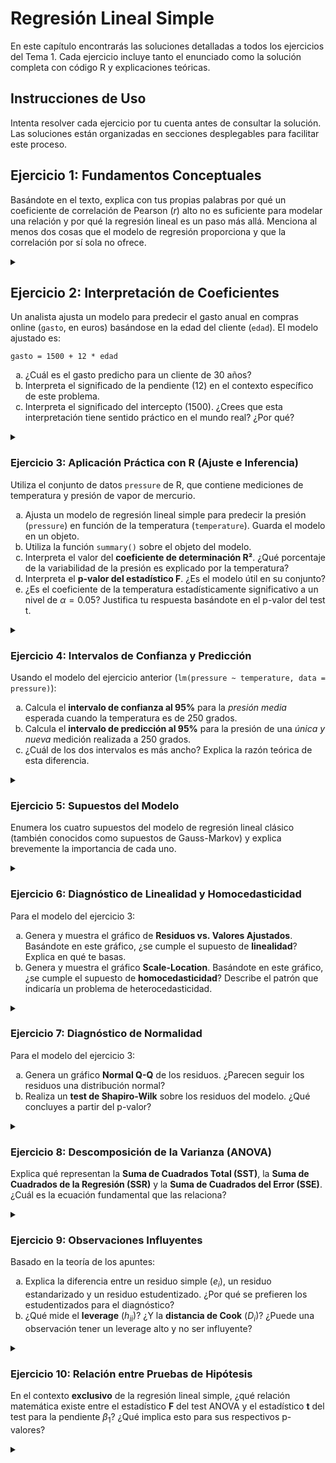 # Regresión Lineal Simple

En este capítulo encontrarás las soluciones detalladas a todos los ejercicios del Tema 1. Cada ejercicio incluye tanto el enunciado como la solución completa con código R y explicaciones teóricas.

::: {.callout-note}
## Instrucciones de Uso

Intenta resolver cada ejercicio por tu cuenta antes de consultar la solución. Las soluciones están organizadas en secciones desplegables para facilitar este proceso.
:::

## Ejercicio 1: Fundamentos Conceptuales

Basándote en el texto, explica con tus propias palabras por qué un coeficiente de correlación de Pearson ($r$) alto no es suficiente para modelar una relación y por qué la regresión lineal es un paso más allá. Menciona al menos dos cosas que el modelo de regresión proporciona y que la correlación por sí sola no ofrece. 

<details>
<summary></summary>

La correlación de Pearson ($r$) solo mide la **fuerza y dirección** de una relación lineal entre dos variables, pero no es suficiente para modelar porque:

  1. **No proporciona un modelo predictivo**: La correlación solo nos dice qué tan relacionadas están las variables, pero no nos permite hacer predicciones específicas sobre una variable a partir de la otra.

  2. **No cuantifica el cambio**: No nos dice cuánto cambia una variable cuando la otra cambia en una unidad específica.

La regresión lineal va más allá porque proporciona:

  1. **Capacidad predictiva**: Permite predecir valores específicos de la variable dependiente para valores dados de la independiente.

  2. **Cuantificación del cambio**: Los coeficientes nos dicen exactamente cuánto cambia Y por cada unidad de cambio en X.

  3. **Intervalos de confianza y predicción**: Permite cuantificar la incertidumbre de nuestras estimaciones.

  4. **Marco para inferencia estadística**: Permite realizar pruebas de hipótesis sobre la significancia de la relación.

</details>

## Ejercicio 2: Interpretación de Coeficientes

Un analista ajusta un modelo para predecir el gasto anual en compras online (`gasto`, en euros) basándose en la edad del cliente (`edad`). El modelo ajustado es:

`gasto = 1500 + 12 * edad`

a) ¿Cuál es el gasto predicho para un cliente de 30 años?
b) Interpreta el significado de la pendiente (12) en el contexto específico de este problema. 
c) Interpreta el significado del intercepto (1500). ¿Crees que esta interpretación tiene sentido práctico en el mundo real? ¿Por qué? 

<details>
<summary></summary>

**a) Gasto predicho para un cliente de 30 años:**
```r
# Cálculo directo
gasto_30 = 1500 + 12 * 30
print(paste("Gasto predicho:", gasto_30, "euros"))
```

**b) Interpretación de la pendiente (12):**
Por cada año adicional de edad del cliente, se espera que el gasto anual en compras online aumente en 12 euros, manteniendo todo lo demás constante.

**c) Interpretación del intercepto (1500):**
Representa el gasto predicho para un cliente de 0 años, que sería 1500 euros. **Esta interpretación NO tiene sentido práctico** porque:
- No existen clientes de 0 años
- Estamos extrapolando fuera del rango de datos observados
- El modelo probablemente no es válido para edades tan bajas

</details>

### Ejercicio 3: Aplicación Práctica con R (Ajuste e Inferencia)

Utiliza el conjunto de datos `pressure` de R, que contiene mediciones de temperatura y presión de vapor de mercurio.

a) Ajusta un modelo de regresión lineal simple para predecir la presión (`pressure`) en función de la temperatura (`temperature`). Guarda el modelo en un objeto.
b) Utiliza la función `summary()` sobre el objeto del modelo.
c) Interpreta el valor del **coeficiente de determinación R²**. ¿Qué porcentaje de la variabilidad de la presión es explicado por la temperatura? 
d) Interpreta el **p-valor del estadístico F**. ¿Es el modelo útil en su conjunto? 
e) ¿Es el coeficiente de la temperatura estadísticamente significativo a un nivel de $\alpha = 0.05$? Justifica tu respuesta basándote en el p-valor del test t. 

<details>
<summary></summary>


```r
# a) Ajustar el modelo
modelo_pressure <- lm(pressure ~ temperature, data = pressure)

# b) Summary del modelo
summary(modelo_pressure)
```

**c) Interpretación del R²:**
```r
r_squared <- summary(modelo_pressure)$r.squared
print(paste("R² =", round(r_squared, 4)))
print(paste("La temperatura explica el", round(r_squared * 100, 2), "% de la variabilidad en la presión"))
```

**d) Interpretación del p-valor del estadístico F:**
```r
f_pvalue <- summary(modelo_pressure)$fstatistic
f_test_pvalue <- pf(f_pvalue[1], f_pvalue[2], f_pvalue[3], lower.tail = FALSE)
print(paste("p-valor F-test:", format(f_test_pvalue, scientific = TRUE)))
```
Como p < 0.05, **el modelo es globalmente significativo** - es decir, el modelo es útil para predecir la presión.

**e) Significancia del coeficiente de temperatura:**
```r
temp_pvalue <- summary(modelo_pressure)$coefficients["temperature", "Pr(>|t|)"]
print(paste("p-valor temperatura:", format(temp_pvalue, scientific = TRUE)))
```
Como p < 0.05, **el coeficiente de temperatura es estadísticamente significativo**.


</details>

### Ejercicio 4: Intervalos de Confianza y Predicción

Usando el modelo del ejercicio anterior (`lm(pressure ~ temperature, data = pressure)`):

a) Calcula el **intervalo de confianza al 95%** para la *presión media* esperada cuando la temperatura es de 250 grados. 
b) Calcula el **intervalo de predicción al 95%** para la presión de una *única y nueva* medición realizada a 250 grados. 
c) ¿Cuál de los dos intervalos es más ancho? Explica la razón teórica de esta diferencia.

<details>
<summary></summary>


```r
# a) Intervalo de confianza para la media cuando temp = 250
ic_mean <- predict(modelo_pressure, newdata = data.frame(temperature = 250), 
                   interval = "confidence", level = 0.95)
print("Intervalo de confianza (95%) para la presión media:")
print(ic_mean)

# b) Intervalo de predicción para una nueva observación
ic_pred <- predict(modelo_pressure, newdata = data.frame(temperature = 250), 
                   interval = "prediction", level = 0.95)
print("Intervalo de predicción (95%) para una nueva observación:")
print(ic_pred)

# c) Comparación de anchos
ancho_conf <- ic_mean[3] - ic_mean[2]
ancho_pred <- ic_pred[3] - ic_pred[2]
print(paste("Ancho intervalo confianza:", round(ancho_conf, 2)))
print(paste("Ancho intervalo predicción:", round(ancho_pred, 2)))
```

**c) ¿Cuál es más ancho?**
El **intervalo de predicción es más ancho** porque incluye dos fuentes de incertidumbre:
1. La incertidumbre sobre la media poblacional (como en el intervalo de confianza)
2. La variabilidad natural de las observaciones individuales alrededor de esa media


</details>

### Ejercicio 5: Supuestos del Modelo

Enumera los cuatro supuestos del modelo de regresión lineal clásico (también conocidos como supuestos de Gauss-Markov) y explica brevemente la importancia de cada uno.

<details>
<summary></summary>


Los **cuatro supuestos de Gauss-Markov** son:

1. **Linealidad**: La relación entre X e Y es lineal. Importante porque si no se cumple, las predicciones serán sistemáticamente erróneas.

2. **Independencia**: Las observaciones son independientes entre sí. Crucial para que los errores estándar sean correctos.

3. **Homocedasticidad**: La varianza de los errores es constante. Necesario para que los intervalos de confianza y las pruebas de hipótesis sean válidas.

4. **Normalidad de los errores**: Los errores siguen una distribución normal. Importante para la validez de las pruebas de hipótesis y los intervalos de confianza.


</details>

### Ejercicio 6: Diagnóstico de Linealidad y Homocedasticidad

Para el modelo del ejercicio 3:

a) Genera y muestra el gráfico de **Residuos vs. Valores Ajustados**. Basándote en este gráfico, ¿se cumple el supuesto de **linealidad**? Explica en qué te basas.
b) Genera y muestra el gráfico **Scale-Location**. Basándote en este gráfico, ¿se cumple el supuesto de **homocedasticidad**? Describe el patrón que indicaría un problema de heterocedasticidad.

<details>
<summary></summary>


```r
# a) Gráfico de Residuos vs. Valores Ajustados
par(mfrow = c(1, 2))
plot(modelo_pressure, which = 1, main = "Residuos vs. Valores Ajustados")

# b) Gráfico Scale-Location
plot(modelo_pressure, which = 3, main = "Scale-Location")
```

**a) Linealidad**: En el gráfico de residuos vs. valores ajustados, observamos un **patrón curvado** en lugar de una distribución aleatoria alrededor de cero. Esto indica que **NO se cumple perfectamente el supuesto de linealidad**.

**a) Linealidad**: En el gráfico de residuos vs. valores ajustados, observamos un **patrón curvado** en lugar de una distribución aleatoria alrededor de cero. Esto indica que **NO se cumple perfectamente el supuesto de linealidad**.

**b) Homocedasticidad**: En el gráfico Scale-Location, la línea roja muestra una tendencia creciente, lo que sugiere **heterocedasticidad** (varianza no constante). Un problema de heterocedasticidad se manifestaría como un patrón de embudo o una tendencia clara en este gráfico.


</details>

### Ejercicio 7: Diagnóstico de Normalidad

Para el modelo del ejercicio 3:

a) Genera un gráfico **Normal Q-Q** de los residuos. ¿Parecen seguir los residuos una distribución normal?
b) Realiza un **test de Shapiro-Wilk** sobre los residuos del modelo. ¿Qué concluyes a partir del p-valor? 

<details>
<summary></summary>


```r
# a) Gráfico Normal Q-Q
par(mfrow = c(1, 1))
plot(modelo_pressure, which = 2, main = "Normal Q-Q Plot")

# b) Test de Shapiro-Wilk
shapiro_test <- shapiro.test(residuals(modelo_pressure))
print("Test de Shapiro-Wilk para normalidad de residuos:")
print(shapiro_test)
```

**a) Q-Q Plot**: Los puntos se desvían considerablemente de la línea diagonal, especialmente en las colas, indicando que los residuos **no siguen una distribución normal**.

**b) Test de Shapiro-Wilk**: Con p-valor < 0.05, **rechazamos la hipótesis nula de normalidad**. Los residuos no son normales.


</details>

### Ejercicio 8: Descomposición de la Varianza (ANOVA)

Explica qué representan la **Suma de Cuadrados Total (SST)**, la **Suma de Cuadrados de la Regresión (SSR)** y la **Suma de Cuadrados del Error (SSE)**. ¿Cuál es la ecuación fundamental que las relaciona? 

<details>
<summary></summary>


- **SST (Suma de Cuadrados Total)**: Mide la variabilidad total en Y alrededor de su media. $SST = \sum(y_i - \bar{y})^2$

- **SSR (Suma de Cuadrados de la Regresión)**: Mide la variabilidad explicada por el modelo. $SSR = \sum(\hat{y}_i - \bar{y})^2$

- **SSE (Suma de Cuadrados del Error)**: Mide la variabilidad no explicada (residual). $SSE = \sum(y_i - \hat{y}_i)^2$

**Ecuación fundamental**: $SST = SSR + SSE$

Esta descomposición permite calcular el coeficiente de determinación: $R^2 = \frac{SSR}{SST} = 1 - \frac{SSE}{SST}$


</details>

### Ejercicio 9: Observaciones Influyentes

Basado en la teoría de los apuntes:

a) Explica la diferencia entre un residuo simple ($e_i$), un residuo estandarizado y un residuo estudentizado. ¿Por qué se prefieren los estudentizados para el diagnóstico? 
b) ¿Qué mide el **leverage** ($h_{ii}$)? ¿Y la **distancia de Cook** ($D_i$)? ¿Puede una observación tener un leverage alto y no ser influyente?

<details>
<summary></summary>


**a) Tipos de residuos:**

- **Residuo simple ($e_i$)**: $e_i = y_i - \hat{y}_i$. Diferencia bruta entre observado y predicho.

- **Residuo estandarizado**: $\frac{e_i}{\hat{\sigma}}$. Residuo dividido por la desviación estándar residual.

- **Residuo estudentizado**: $\frac{e_i}{\hat{\sigma}_{(i)}\sqrt{1-h_{ii}}}$. Usa la desviación estándar calculada sin la observación i-ésima.

Los **estudentizados se prefieren** porque tienen propiedades estadísticas más estables y siguen una distribución t conocida.

**b) Medidas de influencia:**

- **Leverage ($h_{ii}$)**: Mide qué tan extrema es una observación en el espacio de las X. Valores altos indican observaciones con valores de X inusuales.

- **Distancia de Cook ($D_i$)**: Mide el cambio en las predicciones si se elimina la observación i. Combina residuo y leverage.

**Sí, una observación puede tener leverage alto pero no ser influyente** si está cerca de la línea de regresión (residuo pequeño).


</details>

### Ejercicio 10: Relación entre Pruebas de Hipótesis

En el contexto **exclusivo** de la regresión lineal simple, ¿qué relación matemática existe entre el estadístico **F** del test ANOVA y el estadístico **t** del test para la pendiente $\beta_1$? ¿Qué implica esto para sus respectivos p-valores?

<details>
<summary></summary>


En regresión lineal simple, existe una relación matemática exacta:

$$F = t^2$$

Donde:
- $F$ es el estadístico F del test ANOVA global
- $t$ es el estadístico t para la pendiente $\beta_1$

**Implicaciones para los p-valores:**
- Los p-valores de ambos tests son **idénticos**
- Si el coeficiente de la pendiente es significativo (test t), entonces el modelo global también lo es (test F)
- Ambos tests evalúan la misma hipótesis nula: $H_0: \beta_1 = 0$

Esta equivalencia solo se da en regresión simple. En regresión múltiple, el test F evalúa todos los coeficientes conjuntamente, mientras que cada test t evalúa coeficientes individuales.


</details>

